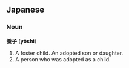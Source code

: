 ==Japanese==

===Noun===
'''養子''' ('''yōshi''')

#A foster child. An adopted son or daughter.
#A person who was adopted as a child.